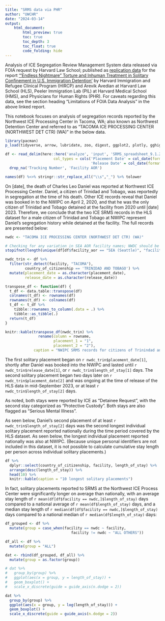 ```yaml
---
title: "SRMS data via PHR"
author: "UWCHR"
date: "2024-03-14"
output:
    html_document:
        html_preview: true
        toc: true
        toc_depth: 3
        toc_float: true
        code_folding: hide
---
```


Analysis of ICE Segregation Review Management System data released via FOIA request by Harvard Law School; published as [replication data](https://dataverse.harvard.edu/dataset.xhtml?persistentId=doi:10.7910/DVN/AT7YFA) for the report ['“Endless Nightmare” Torture and Inhuman Treatment in Solitary Confinement in U.S. Immigration Detention'](https://phr.org/our-work/resources/endless-nightmare-solitary-confinement-in-us-immigration-detention) by Harvard Immigration and Refugee Clinical Program (HIRCP) and Arevik Avedian at Harvard Law School (HLS), Peeler Immigration Lab (PIL) at Harvard Medical School (HMS), and Physicians for Human Rights (PHR). For caveats regarding this data, see the section heading "Limitations of FOIA Data Analysis" in the above linked report.

This notebook focuses on analysis of segregation records reported by the Northwest ICE Processing Center in Tacoma, WA; also known as Northwest Detention Center and referred to as "TACOMA ICE PROCESSING CENTER (NORTHWEST DET CTR) (WA)" in the below data.

```r

library(pacman)
p_load(tidyverse, arrow, lubridate, zoo, digest, ggplot2, plotly, gghighlight)

df <- read_delim(here::here('analyze', 'input', 'SRMS_spreadsheet_9.1.2018_-_9.1.2023_Redacted.csv.gz'), delim='|',
                      col_types = cols('Placement Date' = col_date(format="%m/%d/%Y"),
                                       'Release Date' = col_date(format="%m/%d/%Y"))) %>% 
  drop_na('Tracking Number', 'Facility AOR')

names(df) %<>% stringr::str_replace_all("\\s","_") %>% tolower

```

On [date], the death of Charles Leo Daniel was reported at Northwest ICE Processing Center. Daniel, a citizen of Trinidad and Tobago, was reportedly in segregation at the time of his death. Other ICE records reveal that Daniel was booked in to the NWIPC on April 2, 2020, and that he was the only citizen of Trinidad and Tobago detained at the facility from 2020 until [date] 2023. Therefore, we conclude that the two ICE SRMS records in the HLS dataset for a male citizen of Trinidad and Tobago at NWIPC represent Daniel's segregation history while detained at the facility. The full records are presented below:

```r

nwdc <- "TACOMA ICE PROCESSING CENTER (NORTHWEST DET CTR) (WA)"

# Checking for any variation in SEA AOR facility names; NWDC should be only one present
stopifnot(length(unique(df[df$facility_aor == "SEA (Seattle)", "facility"])) == 1)

nwdc_trin <- df %>% 
  filter(str_detect(facility, "TACOMA"),
         country_of_citizenship == 'TRINIDAD AND TOBAGO') %>% 
  mutate(placement_date = as.character(placement_date),
         release_date = as.character(release_date))

transpose_df <- function(df) {
  t_df <- data.table::transpose(df)
  colnames(t_df) <- rownames(df)
  rownames(t_df) <- colnames(df)
  t_df <- t_df %>%
    tibble::rownames_to_column(.data = .) %>%
    tibble::as_tibble(.)
  return(t_df)
}

knitr::kable(transpose_df(nwdc_trin) %>% 
               rename(column = rowname,
                      placement_1 = "1",
                      placement_2 = "2"),
             caption = "NWIPC SRMS records for citizens of Trinindad and Tobago")

```

The first solitary placement began on `r nwdc_trin$placement_date[1]`, shortly after Daniel was booked into the NWIPC and lasted until `r nwdc_trin$release_date[1]`, or `r nwdc_trin$length_of_stay[1]` days. The second solitary placement began two days later on `r nwdc_trin$placement_date[2]` and was ongoing at the time of release of the HLS data in mid-September 2023, or at least `r nwdc_trin$length_of_stay[2]` days.

As noted, both stays were reported by ICE as "Detainee Request", with the second stay categorized as "Protective Custody". Both stays are also flagged as "Serious Mental Illness".

As seen below, Daniel's second placement of at least `r nwdc_trin$length_of_stay[2]` days was the second longest individual solitary placement reported nationally during the time period covered by the HLS dataset. As seen below, the longest individual placement reported nationally was also at NWIPC. (Because unique personal identifiers are not included in this dataset, it is not possible to calculate cumulative stay length per person across individual solitary placements.)

```r

df %>% 
  dplyr::select(country_of_citizenship, facility, length_of_stay) %>% 
  arrange(desc(length_of_stay)) %>% 
  head(10) %>% 
  knitr::kable(caption = "10 longest solitary placements")

```

In fact, solitary placements reported to SRMS at the Northwest ICE Process Center were significantly longer on average than nationally, with an average stay length of `r mean(df[df$facility == nwdc,]$length_of_stay)` days compared to a national average of `r mean(df$length_of_stay)` days, and a median stay length of `r median(df[df$facility == nwdc,]$length_of_stay)` days compared to a national median of `r median(df$length_of_stay)` days:

```r

df_grouped <- df %>% 
  mutate(group = case_when(facility == nwdc ~ facility,
                              facility != nwdc ~ "ALL OTHERS"))

df_all <- df %>% 
  mutate(group = "ALL")

dat <- rbind(df_grouped, df_all) %>% 
  mutate(group = as.factor(group))

# dat %>% 
#   group_by(group) %>% 
#   ggplot(aes(x = group, y = length_of_stay)) +
#   geom_boxplot() +
#   scale_x_discrete(guide = guide_axis(n.dodge = 2))

dat %>% 
  group_by(group) %>% 
  ggplot(aes(x = group, y = log(length_of_stay))) +
  geom_boxplot() +
  scale_x_discrete(guide = guide_axis(n.dodge = 2))

```

